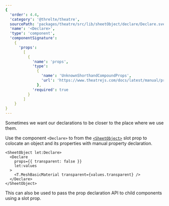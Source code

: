 ```yaml
---
{
  'order': 4.4,
  'category': '@threlte/theatre',
  sourcePath: 'packages/theatre/src/lib/sheetObject/declare/Declare.svelte',
  'name': '<Declare>',
  'type': 'component',
  'componentSignature':
    {
      'props':
        [
          {
            'name': 'props',
            'type':
              {
                'name': 'UnknownShorthandCompoundProps',
                'url': 'https://www.theatrejs.com/docs/latest/manual/prop-types'
              },
            'required': true
          }
        ]
    }
}
---
```


Sometimes we want our declarations to be closer to the place where we use them.

Use the component `<Declare>` to from the [`<SheetObject>`](./sheet-object) slot prop to colocate
an object and its properties with manual property declaration.

```svelte
<SheetObject let:Declare>
  <Declare
    props={{ transparent: false }}
    let:values
  >
    <T.MeshBasicMaterial transparent={values.transparent} />
  </Declare>
</SheetObject>
```

<Tip type="tip">
  This can also be used to pass the prop declaration API to child components using a slot prop.
</Tip>
